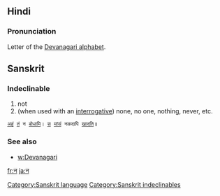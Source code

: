 == Hindi ==

=== Pronunciation ===

Letter of the [[Devanagari alphabet]].

== Sanskrit ==
[[Category:Sanskrit language]]
[[Category:Sanskrit indeclinables]]
=== Indeclinable ===
# not
# (when used with an [[interrogative]]) none, no one, nothing, never, etc.
 [[अस्मद्|अहं]] [[तद्|तं]] न [[बुध्|बोधामि]]। [[तद्|स]] [[मांस|मांसं]] नकदापि [[खद्|खादति]]॥

=== See also ===
 
* [[w:Devanagari]]

[[fr:न]]
[[ja:न]]